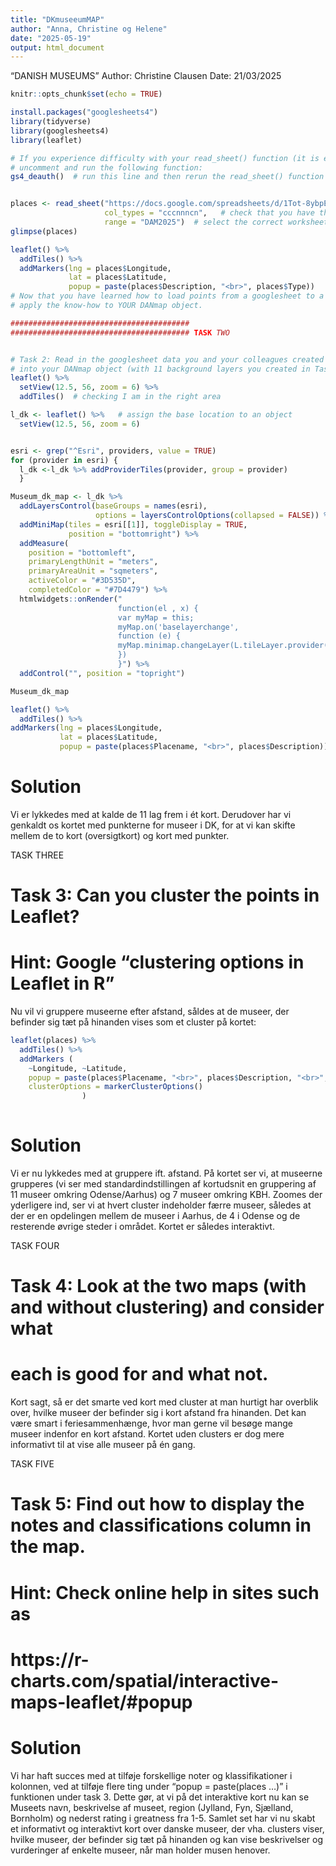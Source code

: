 ```yaml
---
title: "DKmuseeumMAP"
author: "Anna, Christine og Helene"
date: "2025-05-19"
output: html_document
---
```



"DANISH MUSEUMS"
Author: Christine Clausen
Date: 21/03/2025

```r
knitr::opts_chunk$set(echo = TRUE)
```

```r
install.packages("googlesheets4")
library(tidyverse)
library(googlesheets4)
library(leaflet)
```
```r

# If you experience difficulty with your read_sheet() function (it is erroring out), 
# uncomment and run the following function:
gs4_deauth()  # run this line and then rerun the read_sheet() function below


places <- read_sheet("https://docs.google.com/spreadsheets/d/1Tot-8ybpEsySXlCWN4HrTmVomSJR0SIU8pa_HXsRTK0/edit?usp=sharing",
                     col_types = "cccnnncn",   # check that you have the right number and type of columns
                     range = "DAM2025")  # select the correct worksheet name
glimpse(places)
```
```r
leaflet() %>% 
  addTiles() %>% 
  addMarkers(lng = places$Longitude, 
             lat = places$Latitude,
             popup = paste(places$Description, "<br>", places$Type))
# Now that you have learned how to load points from a googlesheet to a basic leaflet map, 
# apply the know-how to YOUR DANmap object. 

########################################
######################################## TASK TWO


# Task 2: Read in the googlesheet data you and your colleagues created
# into your DANmap object (with 11 background layers you created in Task 1).
leaflet() %>% 
  setView(12.5, 56, zoom = 6) %>%
  addTiles()  # checking I am in the right area

l_dk <- leaflet() %>%   # assign the base location to an object
  setView(12.5, 56, zoom = 6)


esri <- grep("^Esri", providers, value = TRUE)
for (provider in esri) { 
  l_dk <-l_dk %>% addProviderTiles(provider, group = provider)
  }

Museum_dk_map <- l_dk %>%
  addLayersControl(baseGroups = names(esri),
                   options = layersControlOptions(collapsed = FALSE)) %>%
  addMiniMap(tiles = esri[[1]], toggleDisplay = TRUE,
             position = "bottomright") %>%
  addMeasure(
    position = "bottomleft",
    primaryLengthUnit = "meters",
    primaryAreaUnit = "sqmeters",
    activeColor = "#3D535D",
    completedColor = "#7D4479") %>% 
  htmlwidgets::onRender("
                        function(el , x) {
                        var myMap = this;
                        myMap.on('baselayerchange',
                        function (e) {
                        myMap.minimap.changeLayer(L.tileLayer.provider(e.name));
                        })
                        }") %>% 
  addControl("", position = "topright")

Museum_dk_map

leaflet() %>% 
  addTiles() %>% 
addMarkers(lng = places$Longitude, 
           lat = places$Latitude,
           popup = paste(places$Placename, "<br>", places$Description))

```
# Solution
Vi er lykkedes med at kalde de 11 lag frem i ét kort. Derudover har vi genkaldt os 
kortet med punkterne for museer i DK, for at vi kan skifte mellem de to kort (oversigtkort)
og kort med punkter. 


######################################## TASK THREE

# Task 3: Can you cluster the points in Leaflet?
# Hint: Google "clustering options in Leaflet in R"

Nu vil vi gruppere museerne efter afstand, såldes at de museer, der befinder sig
tæt på hinanden vises som et cluster på kortet: 
  
```r
leaflet(places) %>% 
  addTiles() %>% 
  addMarkers (
    ~Longitude, ~Latitude,
    popup = paste(places$Placename, "<br>", places$Description, "<br>", places$Region, "<br>", places$`Greatness(1_ok_5_ecstatic)`),
    clusterOptions = markerClusterOptions()
                )
  
```
# Solution
Vi er nu lykkedes med at gruppere ift. afstand. På kortet ser vi, at museerne 
grupperes (vi ser med standardindstillingen af kortudsnit en gruppering 
           af 11 museer omkring Odense/Aarhus) og 7 museer omkring KBH. 
Zoomes der yderligere ind, ser vi at hvert cluster indeholder færre museer, således
at der er en opdelingen mellem de museer i Aarhus, de 4 i Odense og de resterende øvrige steder
i området. Kortet er således interaktivt. 

######################################## TASK FOUR

# Task 4: Look at the two maps (with and without clustering) and consider what
# each is good for and what not.

Kort sagt, så er det smarte ved kort med cluster at man hurtigt har overblik over, hvilke museer der
befinder sig i kort afstand fra hinanden. Det kan være smart i feriesammenhænge, hvor 
man gerne vil besøge mange museer indenfor en kort afstand. 
Kortet uden clusters er dog mere informativt til at vise alle museer på én gang. 

######################################## TASK FIVE

# Task 5: Find out how to display the notes and classifications column in the map. 

# Hint: Check online help in sites such as 
# https://r-charts.com/spatial/interactive-maps-leaflet/#popup

# Solution
Vi har haft succes med at tilføje forskellige noter og klassifikationer i kolonnen, ved at tilføje flere ting under "popup = paste(places ...)"
i funktionen under task 3. Dette gør, at vi på det interaktive kort nu kan se Museets navn, beskrivelse af museet, region (Jylland, Fyn, Sjælland, Bornholm) 
og nederst rating i greatness fra 1-5. 
Samlet set har vi nu skabt et informativt og interaktivt kort over danske museer, der vha. clusters viser, hvilke museer, der befinder sig tæt på hinanden og kan vise beskrivelser
og vurderinger af enkelte museer, når man holder musen henover. 
                                                                                                              